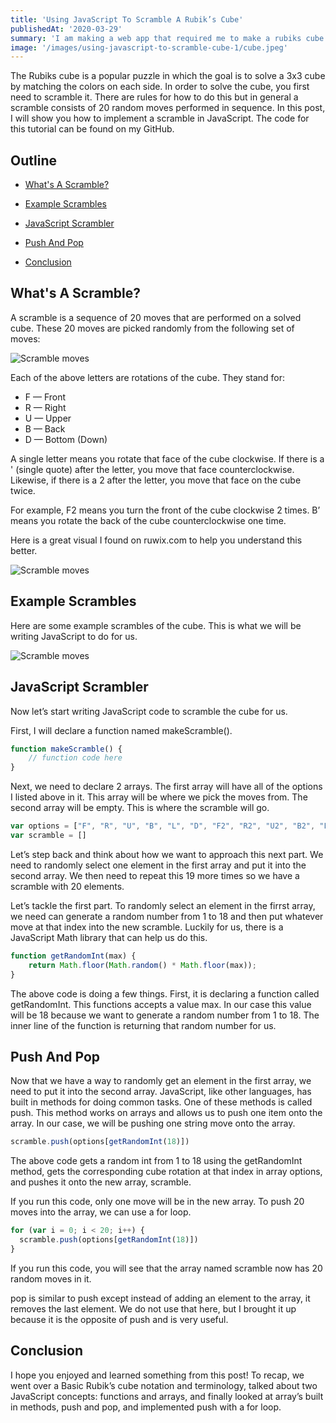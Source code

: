 ```yaml
---
title: 'Using JavaScript To Scramble A Rubik’s Cube'
publishedAt: '2020-03-29'
summary: 'I am making a web app that required me to make a rubiks cube scramble. I will show you how to implement this algorithm in JavaScript.'
image: '/images/using-javascript-to-scramble-cube-1/cube.jpeg'
---
```


The Rubiks cube is a popular puzzle in which the goal is to solve a 3x3 cube by matching the colors on each side. In order to solve the cube, you first need to scramble it. There are rules for how to do this but in general a scramble consists of 20 random moves performed in sequence. In this post, I will show you how to implement a scramble in JavaScript. The code for this tutorial can be found on my GitHub.

## Outline

- [What's A Scramble?](#whats-a-scramble)

- [Example Scrambles](#example-scrambles)

- [JavaScript Scrambler](#javascript-scrambler)

- [Push And Pop](#push-and-pop)

- [Conclusion](#conclusion)

## What's A Scramble?

A scramble is a sequence of 20 moves that are performed on a solved cube. These 20 moves are picked randomly from the following set of moves:

![Scramble moves](/images/using-javascript-to-scramble-cube-1/2.png)

Each of the above letters are rotations of the cube. They stand for:

- F — Front
- R — Right
- U — Upper
- B — Back
- D — Bottom (Down)

A single letter means you rotate that face of the cube clockwise. If there is a ' (single quote) after the letter, you move that face counterclockwise. Likewise, if there is a 2 after the letter, you move that face on the cube twice.

For example, F2 means you turn the front of the cube clockwise 2 times. B’ means you rotate the back of the cube counterclockwise one time.

Here is a great visual I found on ruwix.com to help you understand this better.

![Scramble moves](/images/using-javascript-to-scramble-cube-1/1.png)

## Example Scrambles

Here are some example scrambles of the cube. This is what we will be writing JavaScript to do for us.

![Scramble moves](/images/using-javascript-to-scramble-cube-1/3.png)  

## JavaScript Scrambler

Now let’s start writing JavaScript code to scramble the cube for us.

First, I will declare a function named makeScramble().

```javascript:main.js
function makeScramble() {
    // function code here
}
```

Next, we need to declare 2 arrays. The first array will have all of the options I listed above in it. This array will be where we pick the moves from. The second array will be empty. This is where the scramble will go.

```javascript
var options = ["F", "R", "U", "B", "L", "D", "F2", "R2", "U2", "B2", "L2", "D2", "F'", "R'", "U'", "B'", "L'", "D'"]
var scramble = []
```

Let’s step back and think about how we want to approach this next part. We need to randomly select one element in the first array and put it into the second array. We then need to repeat this 19 more times so we have a scramble with 20 elements.

Let’s tackle the first part. To randomly select an element in the firrst array, we need can generate a random number from 1 to 18 and then put whatever move at that index into the new scramble. Luckily for us, there is a JavaScript Math library that can help us do this.

```javascript
function getRandomInt(max) {
    return Math.floor(Math.random() * Math.floor(max));
}
```

The above code is doing a few things. First, it is declaring a function called getRandomInt. This functions accepts a value max. In our case this value will be 18 because we want to generate a random number from 1 to 18. The inner line of the function is returning that random number for us.

## Push And Pop

Now that we have a way to randomly get an element in the first array, we need to put it into the second array. JavaScript, like other languages, has built in methods for doing common tasks. One of these methods is called push. This method works on arrays and allows us to push one item onto the array. In our case, we will be pushing one string move onto the array.

```javascript
scramble.push(options[getRandomInt(18)])
```

The above code gets a random int from 1 to 18 using the getRandomInt method, gets the corresponding cube rotation at that index in array options, and pushes it onto the new array, scramble.

If you run this code, only one move will be in the new array. To push 20 moves into the array, we can use a for loop.

```javascript
for (var i = 0; i < 20; i++) {
  scramble.push(options[getRandomInt(18)])
}
```

If you run this code, you will see that the array named scramble now has 20 random moves in it.

pop is similar to push except instead of adding an element to the array, it removes the last element. We do not use that here, but I brought it up because it is the opposite of push and is very useful.

## Conclusion

I hope you enjoyed and learned something from this post! To recap, we went over a Basic Rubik’s cube notation and terminology, talked about two JavaScript concepts: functions and arrays, and finally looked at array’s built in methods, push and pop, and implemented push with a for loop.